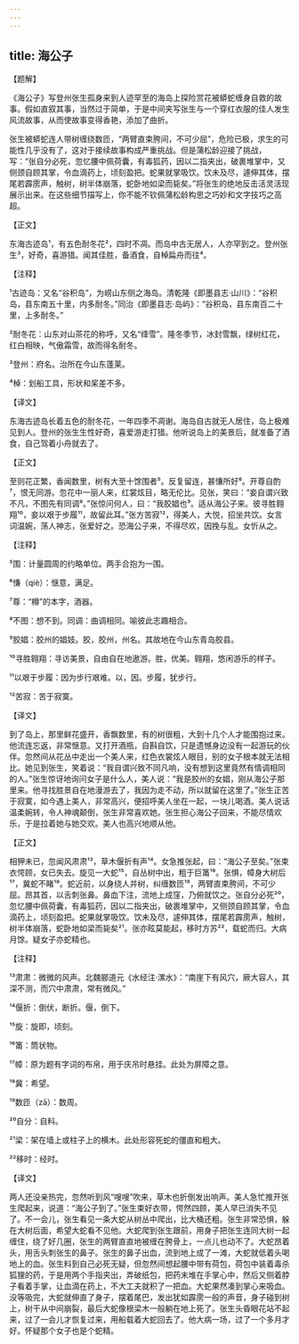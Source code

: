 ```yaml
---
---
---
```

title: 海公子
---




【题解】


《海公子》写登州张生孤身来到人迹罕至的海岛上探险赏花被蟒蛇缠身自救的故事。假如直叙其事，当然过于简单，于是中间夹写张生与一个穿红衣服的佳人发生风流故事，从而使故事变得香艳，添加了曲折。

张生被蟒蛇连人带树缠绕数匝，“两臂直束胯间，不可少屈”，危险已极，求生的可能性几乎没有了，这对于接续故事构成严重挑战。但是蒲松龄迎接了挑战，写：“张自分必死，忽忆腰中佩荷囊，有毒狐药，因以二指夹出，破裹堆掌中，又侧颈自顾其掌，令血滴药上，顷刻盈把。蛇果就掌吸饮。饮未及尽，遽伸其体，摆尾若霹雳声，触树，树半体崩落，蛇卧地如梁而毙矣。”将张生的绝地反击活灵活现展示出来。在这些细节描写上，你不能不钦佩蒲松龄构思之巧妙和文字技巧之高超。


【正文】

东海古迹岛¹，有五色耐冬花²，四时不凋。而岛中古无居人，人亦罕到之。登州张生³，好奇，喜游猎。闻其佳胜，备酒食，自棹扁舟而往⁴。

【注释】


¹古迹岛：又名“谷积岛”，为崂山东侧之海岛。清乾隆《即墨县志·山川》：“谷积岛，县东南五十里，内多耐冬。”同治《即墨县志·岛屿》：“谷积岛，县东南百二十里，上多耐冬。”

²耐冬花：山东对山茶花的称呼，又名“绛雪”。隆冬季节，冰封雪飘，绿树红花，红白相映，气傲霜雪，故而得名耐冬。

³登州：府名。治所在今山东蓬莱。

⁴棹：划船工具，形状和桨差不多。





【译文】


东海古迹岛长着五色的耐冬花，一年四季不凋谢。海岛自古就无人居住，岛上极难见到人。登州的张生生性好奇，喜爱游走打猎。他听说岛上的美景后，就准备了酒食，自己驾着小舟就去了。


【正文】

至则花正繁，香闻数里，树有大至十馀围者⁵。反复留连，甚慊所好⁶。开尊自酌⁷，恨无同游。忽花中一丽人来，红裳炫目，略无伦比。见张，笑曰：“妾自谓兴致不凡，不图先有同调⁸。”张惊问何人，曰：“我胶娼也⁹。适从海公子来。彼寻胜翱翔¹⁰，妾以艰于步履¹¹，故留此耳。”张方苦寂¹²，得美人，大悦，招坐共饮。女言词温婉，荡人神志，张爱好之。恐海公子来，不得尽欢，因挽与乱。女忻从之。

【注释】


⁵围：计量圆周的约略单位。两手合抱为一围。

⁶慊（qiè）：惬意，满足。

⁷尊：“樽”的本字，酒器。

⁸不图：想不到。同调：曲调相同。喻彼此志趣相合。

⁹胶娼：胶州的娼妓。胶，胶州，州名。其故地在今山东青岛胶县。

¹⁰寻胜翱翔：寻访美景，自由自在地遨游。胜，优美。翱翔，悠闲游乐的样子。

¹¹以艰于步履：因为步行艰难。以，因。步履，犹步行。

¹²苦寂：苦于寂寞。





【译文】


到了岛上，那里鲜花盛开，香飘数里，有的树很粗，大到十几个人才能围抱过来。他流连忘返，非常惬意。又打开酒瓶，自斟自饮，只是遗憾身边没有一起游玩的伙伴。忽然间从花丛中走出一个美人来，红色衣裳炫人眼目，别的女子根本就无法相比。她见到张生，笑着说：“我自谓兴致不同凡响，没有想到这里竟然有情调相同的人。”张生惊讶地询问女子是什么人，美人说：“我是胶州的女娼，刚从海公子那里来。他寻找胜景自在地漫游去了，我因为走不动，所以就留在这里了。”张生正苦于寂寞，如今遇上美人，非常高兴，便招呼美人坐在一起，一块儿喝酒。美人说话温柔婉转，令人神魂颠倒，张生非常喜欢她。张生担心海公子回来，不能尽情欢乐，于是拉着她与她交欢。美人也高兴地顺从他。


【正文】

相狎未已，忽闻风肃肃¹³，草木偃折有声¹⁴。女急推张起，曰：“海公子至矣。”张束衣愕顾，女已失去。旋见一大蛇¹⁵，自丛树中出，粗于巨筩¹⁶。张惧，幛身大树后¹⁷，冀蛇不睹¹⁸。蛇近前，以身绕人并树，纠缠数匝¹⁹，两臂直束胯间，不可少屈。昂其首，以舌刺张鼻。鼻血下注，流地上成窪，乃俯就饮之。张自分必死²⁰，忽忆腰中佩荷囊，有毒狐药，因以二指夹出，破裹堆掌中，又侧颈自顾其掌，令血滴药上，顷刻盈把。蛇果就掌吸饮。饮未及尽，遽伸其体，摆尾若霹雳声，触树，树半体崩落，蛇卧地如梁而毙矣²¹。张亦眩莫能起，移时方苏²²，载蛇而归。大病月馀。疑女子亦蛇精也。

【注释】


¹³肃肃：微微的风声。北魏郦道元《水经注·漯水》：“南崖下有风穴，厥大容人，其深不测，而穴中肃肃，常有微风。”

¹⁴偃折：倒伏，断折。偃，倒下。

¹⁵旋：旋即，顷刻。

¹⁶筩：筒状物。

¹⁷幛：原为题有字词的布帛，用于庆吊时悬挂。此处为屏障之意。

¹⁸冀：希望。

¹⁹数匝（zā）：数周。

²⁰自分：自料。

²¹梁：架在墙上或柱子上的横木。此处形容死蛇的僵直和粗大。

²²移时：经时。





【译文】


两人还没亲热完，忽然听到风“嗖嗖”吹来，草木也折倒发出响声。美人急忙推开张生爬起来，说道：“海公子到了。”张生束好衣带，愕然四顾，美人早已消失不见了。不一会儿，张生看见一条大蛇从树丛中爬出，比大桶还粗。张生非常恐惧，躲在大树后面，希望大蛇看不见他。大蛇爬到张生跟前，用身子把张生连同大树一起缠住，绕了好几圈，张生的两臂直直地被缠在胯骨上，一点儿也动不了。大蛇昂着头，用舌头刺张生的鼻子。张生的鼻子出血，流到地上成了一滩，大蛇就低着头喝地上的血。张生料到自己必死无疑，但忽然间想起腰中带有荷包，荷包中装着毒杀狐狸的药，于是用两个手指夹出，弄破纸包，把药末堆在手掌心中，然后又侧着脖子看着手掌，让血滴在药上，不大工夫就积了一把血。大蛇果然凑到掌心来吸血。没等吸完，大蛇就伸直了身子，摆着尾巴，发出犹如霹雳一般的声音，身子碰到树上，树干从中间崩裂，最后大蛇像根梁木一般躺在地上死了。张生头昏眼花站不起来，过了一会儿才恢复过来，用船载着大蛇回去了。他大病一场，过了一个多月才好。怀疑那个女子也是个蛇精。
